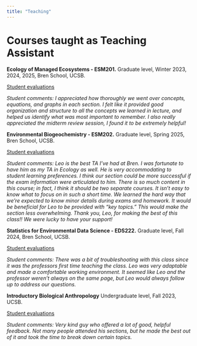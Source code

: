 ```yaml
---
title: "Teaching"
---
```


# Courses taught as Teaching Assistant

**Ecology of Managed Ecosystems - ESM201.** Graduate level, Winter 2023, 2024, 2025, Bren School, UCSB.

[Student evaluations](G:\My Drive\PhD UCSB\course_evals\ESM201\ESM201 - Evaluations.pdf)

*Student comments: I appreciated how thoroughly we went over concepts, equations, and graphs in each section. I felt like it provided good organization and structure to all the concepts we learned in lecture, and helped us identify what was most important to remember. I also really appreciated the midterm review session, I found it to be extremely helpful!*

**Environmental Biogeochemistry - ESM202.** Graduate level, Spring 2025, Bren School, UCSB.

[Student evaluations](G:\My Drive\PhD UCSB\course_evals\ESM202\ESM202 - Evaluations.pdf)

*Student comments: Leo is the best TA I've had at Bren. I was fortunate to have him as my TA in Ecology as well. He is very accommodating to student learning preferences. I think our section could be more successful if the exam information were articulated to him. There is so much content in this course; in fact, I think it should be two separate courses. It isn't easy to know what to focus on in such a short time. We learned the hard way that we're expected to know minor details during exams and homework. It would be beneficial for Leo to be provided with "key topics." This would make the section less overwhelming. Thank you, Leo, for making the best of this class!! We were lucky to have your support!*

**Statistics for Environmental Data Science - EDS222.** Graduate level, Fall 2024, Bren School, UCSB.

[Student evaluations](G:\My Drive\PhD UCSB\course_evals\EDS222\EDS222-Fall2024.pdf)

*Student comments: There was a bit of troubleshooting with this class since it was the professors first time teaching the class. Leo was very adaptable and made a comfortable working environment. It seemed like Leo and the professor weren't always on the same page, but Leo would always follow up to address our questions.*

**Introductory Biological Anthropology** Undergraduate level, Fall 2023, UCSB.

[Student evaluations](G:\My Drive\PhD UCSB\course_evals\Anth5\TA Survey STD - 2023_4F_T_Manir Feitosa_Leonardo_ANTH 5_0115_e6453ca0-ce5a-40a3-a5db-1e7de0a12cbeen-US.pdf)

*Student comments: Very kind guy who offered a lot of good, helpful feedback. Not many people attended his sections, but he made the best out of it and took the time to break down certain topics.*
